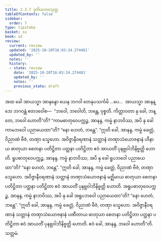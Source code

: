 ```yaml
---
title: 2.3.7 ဒုတိယဘဝသုတ္တ
tableOfContents: false
sidebar:
  order: 7
type: tipitaka
basket: su
book: a3
review:
  current: review
  updated: '2025-10-20T16:03:24.274481'
  updated_by: ''
  notes: ''
  history:
  - state: review
    date: '2025-10-20T16:03:24.274481'
    updated_by: ''
    notes: ''
    previous_state: draft
---
```



<DynamicBreadcrumb />


<ReviewStatus review={frontmatter.review} showDetails={true} />

<HypothesisAnnotation frontmatter={frontmatter} />

<Division number="78" book="a3" e="ch" v="15" p="225">

<Paragraph number="695" book="a3">
အထ ခေါ အာယသ္မာ အာနန္ဒော ယေန ဘဂဝါ တေနုပသင်္ကမိ …ပေ…  အာယသ္မာ အာနန္ဒော ဘဂဝန္တံ ဧတဒဝေါစ—  “ဘဝေါ, ဘဝေါတိ, ဘန္တေ, ဝုစ္စတိ. ကိတ္တာဝတာ နု ခေါ, ဘန္တေ, ဘဝေါ ဟောတီ”တိ?
</Paragraph>

<Paragraph number="696" book="a3">
“ကာမဓာတုဝေပက္ကဉ္စ, အာနန္ဒ, ကမ္မံ နာဘဝိဿ, အပိ နု ခေါ ကာမဘဝေါ ပညာယေထာ”တိ? “နော ဟေတံ, ဘန္တေ”. “ဣတိ ခေါ, အာနန္ဒ, ကမ္မံ ခေတ္တံ, ဝိညာဏံ ဗီဇံ, တဏှာ သ္နေဟော. အဝိဇ္ဇာနီဝရဏာနံ သတ္တာနံ တဏှာသံယောဇနာနံ ဟီနာယ ဓာတုယာ စေတနာ ပတိဋ္ဌိတာ ပတ္ထနာ ပတိဋ္ဌိတာ ဧဝံ အာယတိံ ပုနဗ္ဘဝါဘိနိဗ္ဗတ္တိ ဟောတိ.
</Paragraph>

<Paragraph number="697" book="a3">
ရူပဓာတုဝေပက္ကဉ္စ, အာနန္ဒ, ကမ္မံ နာဘဝိဿ, အပိ နု ခေါ ရူပဘဝေါ ပညာယေထာ”တိ? “နော ဟေတံ, ဘန္တေ”. “ဣတိ ခေါ, အာနန္ဒ, ကမ္မံ ခေတ္တံ, ဝိညာဏံ ဗီဇံ, တဏှာ သ္နေဟော. အဝိဇ္ဇာနီဝရဏာနံ သတ္တာနံ တဏှာသံယောဇနာနံ မဇ္ဈိမာယ ဓာတုယာ စေတနာ ပတိဋ္ဌိတာ ပတ္ထနာ ပတိဋ္ဌိတာ ဧဝံ အာယတိံ ပုနဗ္ဘဝါဘိနိဗ္ဗတ္တိ ဟောတိ.
</Paragraph>

<Paragraph number="698" book="a3">
အရူပဓာတုဝေပက္ကဉ္စ, အာနန္ဒ, ကမ္မံ နာဘဝိဿ, အပိ နု ခေါ အရူပဘဝေါ ပညာယေထာ”တိ? “နော ဟေတံ, ဘန္တေ”. “ဣတိ ခေါ, အာနန္ဒ, ကမ္မံ ခေတ္တံ, ဝိညာဏံ ဗီဇံ, တဏှာ သ္နေဟော. အဝိဇ္ဇာနီဝရဏာနံ သတ္တာနံ တဏှာသံယောဇနာနံ ပဏီတာယ ဓာတုယာ စေတနာ ပတိဋ္ဌိတာ ပတ္ထနာ ပတိဋ္ဌိတာ ဧဝံ အာယတိံ ပုနဗ္ဘဝါဘိနိဗ္ဗတ္တိ ဟောတိ. ဧဝံ ခေါ, အာနန္ဒ, ဘဝေါ ဟောတီ”တိ.

</Paragraph>
</Division>

<Paragraph number="699" type="center" book="a3">
သတ္တမံ.
</Paragraph>